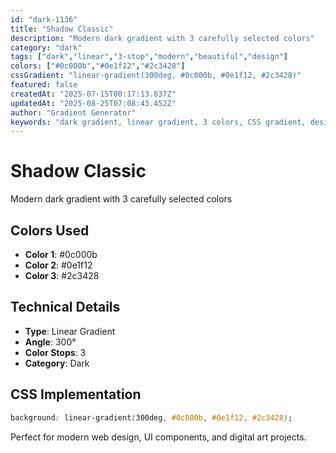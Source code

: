 ```yaml
---
id: "dark-1136"
title: "Shadow Classic"
description: "Modern dark gradient with 3 carefully selected colors"
category: "dark"
tags: ["dark","linear","3-stop","modern","beautiful","design"]
colors: ["#0c000b","#0e1f12","#2c3428"]
cssGradient: "linear-gradient(300deg, #0c000b, #0e1f12, #2c3428)"
featured: false
createdAt: "2025-07-15T00:17:13.837Z"
updatedAt: "2025-08-25T07:08:43.452Z"
author: "Gradient Generator"
keywords: "dark gradient, linear gradient, 3 colors, CSS gradient, design, #0c000b, #0e1f12, #2c3428"
---
```


# Shadow Classic

Modern dark gradient with 3 carefully selected colors

## Colors Used
- **Color 1**: #0c000b
- **Color 2**: #0e1f12
- **Color 3**: #2c3428

## Technical Details
- **Type**: Linear Gradient
- **Angle**: 300°
- **Color Stops**: 3
- **Category**: Dark

## CSS Implementation
```css
background: linear-gradient(300deg, #0c000b, #0e1f12, #2c3428);
```

Perfect for modern web design, UI components, and digital art projects.
